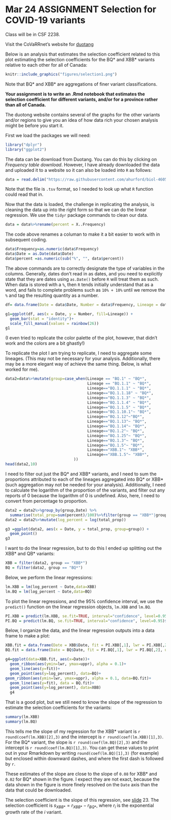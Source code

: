 # Mar 24 **ASSIGNMENT** Selection for COVID-19 variants

Class will be in CSF 2238.

Visit the CoVaRRnet's website for [duotang](https://covarr-net.github.io/duotang/duotang.html) 

Below is an analysis that estimates the selection coefficient related to this plot estimating the selection coefficients for the BQ* and XBB* variants relative to each other for all of Canada:

```r
knitr::include_graphics("figures/selection1.png")
```

Note that BQ* and XBB* are aggregations of finer variant classifications.

**Your assignment is to write an .Rmd notebook that estimates the selection coefficient for different variants, and/or for a province rather than all of Canada.**

The duotong website contains several of the graphs for the other variants and/or regions to give you an idea of how data rich your chosen analysis might be before you start it.

First we load the packages we will need:
```r
library("dplyr")
library("ggplot2")
```

The data can be download from Duotang. You can do this by clicking on _Frequency table download_. However, I have already downloaded the data and uploaded it to a website so it can also be loaded into `R` as follows:

```r
data = read.delim("https://raw.githubusercontent.com/ahurford/biol-4605-data/main/data2/Last%20120%20days.tsv", header=TRUE)
```

Note that the file is `.tsv` format, so I needed to look up what `R` function could read that in.

Now that the data is loaded, the challenge in replicating the analysis, is cleaning the data up into the right form so that we can do the linear regression. We use the `tidyr` package commands to clean our data.

```r
data = data%>%rename(percent = X..Frequency)
```

The code above renames a columan to make it a bit easier to work with in subsequent coding.

```r
data$Frequency=as.numeric(data$Frequency)
data$Date = as.Date(data$Date)
data$percent =as.numeric(sub("%", "", data$percent))
```

The above commands are to correctly designate the type of variables in the columns. Generally, dates don't read in as dates, and you need to explicitly state that they are dates using `as.Date()` before `R` will treat them as such. When data is stored with a `%`, then `R` tends initially understand that as a word, and fails to complete problems such as `10% + 10%` until we remove the `%` and tag the resulting quantity as a number.


```r
df= data.frame(Date = data$Date, Number = data$Frequency, Lineage = data$Lineage)

g1=ggplot(df, aes(x = Date, y = Number, fill=Lineage)) + 
  geom_bar(stat = "identity")+
  scale_fill_manual(values = rainbow(26))
g1
```

(I even tried to replicate the color palette of the plot, however, that didn't work and the colors are a bit ghastly!)

To replicate the plot I am trying to replicate, I need to aggregate some lineages. (This may not be necessary for your analysis. Additionally, there may be a more elegant way of achieve the same thing. Below, is what worked for me). 

```r
data2=data%>%mutate(group=case_when(Lineage == "BQ.1" ~ "BQ*",
                                    Lineage == "BQ.1.1" ~ "BQ*",
                                    Lineage=="BQ.1.1.1" ~ "BQ*",
                                    Lineage=="BQ.1.1.18" ~ "BQ*",
                                    Lineage=="BQ.1.1.3" ~ "BQ*",
                                    Lineage=="BQ.1.1.4" ~ "BQ*",
                                    Lineage=="BQ.1.1.5" ~ "BQ*",
                                    Lineage=="BQ.1.10.1"~ "BQ*",
                                    Lineage=="BQ.1.12"~"BQ*",
                                    Lineage=="BQ.1.13"~ "BQ*",
                                    Lineage=="BQ.1.14"~ "BQ*",
                                    Lineage=="BQ.1.2"~ "BQ*",
                                    Lineage=="BQ.1.25"~ "BQ*",
                                    Lineage=="BQ.1.3"~ "BQ*",
                                    Lineage=="BQ.1.5"~ "BQ*",
                                    Lineage=="XBB.1"~ "XBB*",
                                    Lineage=="XBB.1.5"~ "XBB*",
                              ))
head(data2,10)
```
I need to filter out just the BQ* and XBB* variants, and I need to sum the proportions attributed to each of the lineages aggregated into BQ* or XBB* (such aggregation may not be needed for your analysis). Additionally, I need to calculate the logarithm of the proportion of the variants, and filter out any reports of 0 because the logarithm of 0 is undefined. Also, here, I need to convert from percentage to proportion.

```r
data2 = data2%>%group_by(group,Date) %>% 
  summarise(total_prop=sum(percent)/100)%>%filter(group == "XBB*"|group=="BQ*")%>%filter(total_prop>0)
data2 = data2%>%mutate(log_percent = log(total_prop))

g3 =ggplot(data2, aes(x = Date, y = total_prop, group=group)) + 
  geom_point()
g3
```
I want to do the linear regression, but to do this I ended up splitting out the XBB* and QB* variants:
```r
XBB = filter(data2, group == "XBB*")
BQ = filter(data2, group == "BQ*")
```

Below, we perform the linear regressions:
```r
lm.XBB = lm(log_percent ~ Date,data=XBB)
lm.BQ = lm(log_percent ~ Date,data=BQ)
```

To plot the linear regressions, and the 95% confidence interval, we use the `predict()` function on the linear regression objects, `lm.XBB` and `lm.BQ`.

```r
PI.XBB = predict(lm.XBB, se.fit=TRUE, interval="confidence", level=0.95)$fit
PI.BQ = predict(lm.BQ, se.fit=TRUE, interval="confidence", level=0.95)$fit
```

Below, I organize the data, and the linear regression outputs into a data frame to make a plot:
```r
XBB.fit = data.frame(Date = XBB$Date, fit = PI.XBB[,1], lwr = PI.XBB[,2], uppr = PI.XBB[,3])
BQ.fit = data.frame(Date = BQ$Date, fit = PI.BQ[,1], lwr = PI.BQ[,2], uppr = PI.BQ[,3])

g4=ggplot(data=XBB.fit, aes(x=Date))+
  geom_ribbon(aes(ymin=lwr, ymax=uppr), alpha = 0.1)+
  geom_line(aes(y=fit))+
  geom_point(aes(y=log_percent), data=BQ)+
geom_ribbon(aes(ymin=lwr, ymax=uppr), alpha = 0.1, data=BQ.fit)+
  geom_line(aes(y=fit), data = BQ.fit)+
  geom_point(aes(y=log_percent), data=XBB)
  g4
```

That is a good plot, but we still need to know the slope of the regression to estimate the selection coefficients for the variants:

```r
summary(lm.XBB)
summary(lm.BQ)
```

This tells me the slope of my regression for the XBB* variant is `r round(coef(lm.XBB)[2],3)` and the intercept is `r round(coef(lm.XBB)[1],3)`. For the BQ* variant, the slope is `r round(coef(lm.BQ)[2],3)` and the intercept is `r round(coef(lm.BQ)[1],3)`. You can get these values to print out in your Rmarkdown by writing `round(coef(lm.BQ)[1],3)` (for example) but enclosed within downward dashes, and where the first dash is followed by `r`.

These estimates of the slope are close to the slope of `0.08` for XBB* and `0.02` for BQ* shown in the figure. I expect they are not exact, because the data shown in the figure is more finely resolved on the `Date` axis than the data that could be downloaded.

The selection coefficient is the slope of this regression, see [slide](https://www.zoology.ubc.ca/~otto/Talks/SSE2022_Otto.pdf) 23. The selection coefficient is $s_{XBB*} = r_{XBB*} - r_{BQ*}$, where $r_i$ is the exponential growth rate of the $i$ variant.
